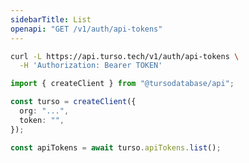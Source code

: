 ```yaml
---
sidebarTitle: List
openapi: "GET /v1/auth/api-tokens"
---
```


<RequestExample>

```bash cURL
curl -L https://api.turso.tech/v1/auth/api-tokens \
  -H 'Authorization: Bearer TOKEN'
```

```ts Node.js
import { createClient } from "@tursodatabase/api";

const turso = createClient({
  org: "...",
  token: "",
});

const apiTokens = await turso.apiTokens.list();
```

</RequestExample>
